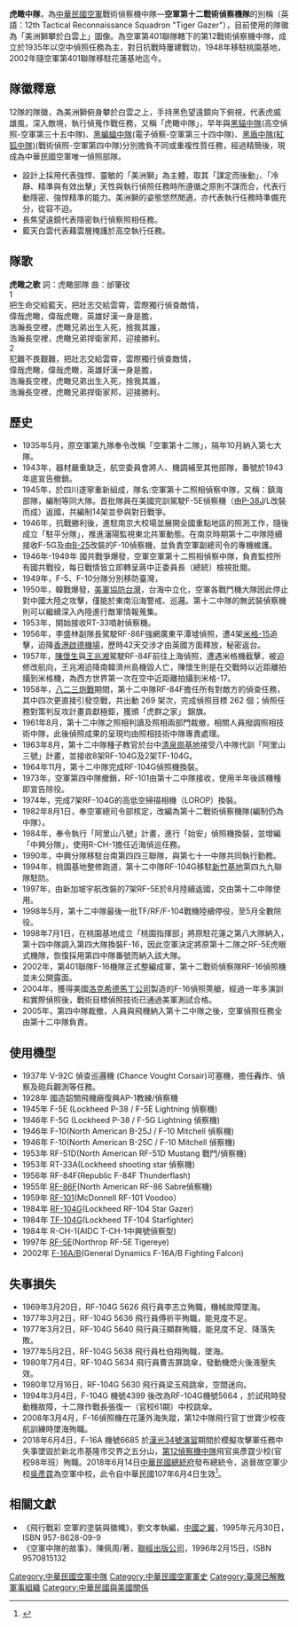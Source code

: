 {{Multiple issues|
{{Inappropriate tone|time=2016-06-27T06:05:25+00:00}}
{{Citation style}}
{{Overlinked}}
}}

{{Infobox Military Unit
|unit_name=中華民國空軍第十二戰術偵察機隊<br><small>
12th Tactical Reconnaissance Squadron "Tiger Gazer"
|image=[[File:12SQ.png|200px]]
|caption= 第十二戰術偵察機隊隊徽
|nickname= 虎瞰中隊
|motto=
|colors=
|march=
|ceremonial_chief=
|role = 偵察
|dates= 1935年至今
|country={{ROC}}
|allegiance=
|branch={{ROCAF}}<br />空軍第五戰術混合聯隊
|size= 
|specialization=
|current_commander=
|garrison=[[花蓮機場|空軍花蓮基地]]
|battles= [[抗日戰爭|抗日戰爭]]<br />[[第二次國共內戰|第二次國共內戰]]<br /> [[八二三戰役|八二三戰役]] <br /> [[九二四空戰|九二四空戰]]
|notable_commanders=
|equipment=[[F-16|F-16A/B]]<br />[[F-5戰鬥機|RF-5E]]
}}

'''虎瞰中隊'''，為[[中華民國空軍|中華民國空軍]]戰術偵察機中隊—'''空軍第十二戰術偵察機隊'''的別稱（英語：12th Tactical Reconnaissance Squadron "Tiger Gazer"），目前使用的隊徽為「美洲獅攀於白雲上」圖像。為空軍第401聯隊轄下的第12戰術偵察機中隊，成立於1935年以空中偵照任務為主，對日抗戰時屢建戰功，1948年移駐桃園基地，2002年隨空軍第401聯隊移駐花蓮基地迄今。

==隊徽釋意==
12隊的隊徽，為美洲獅俯身攀於白雲之上，手持黑色望遠鏡向下俯視，代表虎威雄風，深入敵境，執行偵蒐作戰任務，又稱「虎瞰中隊」，早年與[[黑貓中隊|黑貓中隊]](高空偵照-空軍第三十五中隊)、[[黑蝙蝠中隊|黑蝙蝠中隊]](電子偵察-空軍第三十四中隊)、[[黑盾中隊(紅狐中隊)|黑盾中隊(紅狐中隊)]](戰術偵照-空軍第四中隊)分別擔負不同或重複性質任務，經過精簡後，現成為中華民國空軍唯一偵照部隊。
*設計上採用代表強悍、靈敏的「美洲獅」為主體，取其「謀定而後動」、「冷靜、精準與有效出擊」天性與執行偵照任務時所遵循之原則不謀而合，代表行動隱密、強悍精準的能力。美洲獅的姿態悠然閒適，亦代表執行任務時準備充分，從容不迫。
*長焦望遠鏡代表隱密執行偵察照相任務。
*藍天白雲代表藉雲層掩護於高空執行任務。

==隊歌==
'''虎瞰之歌'''     
詞：虎瞰部隊  曲：邰肇玫<br>

1<br>
把生命交給藍天，把壯志交給雲霄，雲際獨行偵查敵情，<br>
偉哉虎瞰，偉哉虎瞰，英雄好漢一身是膽，<br>
浩瀚長空裡，虎瞰兄弟出生入死，捨我其誰，<br>
浩瀚長空裡，虎瞰兄弟捍衛家邦，迎接勝利。<br>

2<br>
犯難不畏艱難，把壯志交給雲霄，雲際獨行偵查敵情，<br>
偉哉虎瞰，偉哉虎瞰，英雄好漢一身是膽，<br>
浩瀚長空裡，虎瞰兄弟出生入死，捨我其誰，<br>
浩瀚長空裡，虎瞰兄弟捍衛家邦，迎接勝利。<br>

==歷史==
*1935年5月，原空軍第九隊奉令改稱「空軍第十二隊」，隔年10月納入第七大隊。
*1943年，器材嚴重缺乏，航空委員會將人、機調補至其他部隊，番號於1943年底宣告撤銷。
*1945年，於四川遂寧重新組成，隊名:空軍第十二照相偵察中隊，又稱：鎮海部隊，編制等同大隊。首批隊員在美國完訓駕駛F-5E偵察機（由[[P-38|P-38]]J/L改裝而成）返國，共編制14架並參與對日戰爭。
*1946年，抗戰勝利後，進駐南京大校場並展開全國重點地區的照測工作，隨後成立「駐平分隊」，推進瀋陽監視東北共軍動態。在南京時期第十二中隊陸續接收F-5G及由[[B-25|B-25]]改裝的F-10偵察機，並負責空軍副總司令的專機維護。
*1946年-1949年 國共戰爭爆發，空軍空軍第十二照相偵察中隊，負責監控所有國共戰役，每日戰情皆立即轉呈蔣中正委員長（總統）檢視批閱。
*1949年，F-5、F-10分隊分別移防臺灣，
*1950年，韓戰爆發，[[美軍協防台灣|美軍協防台灣]]，台海中立化，空軍各戰鬥機大隊因此停止對中國大陸之攻擊，僅能於東南沿海警戒、巡邏。第十二中隊的無武裝偵察機則可以繼續深入內陸進行敵軍情報蒐集。
*1953年，開始接收RT-33噴射偵察機。
*1956年，李盛林副隊長駕駛RF-86F強網廣東平潭墟偵照，遭4架[[米格-15|米格-15]]追擊，迫降[[英屬香港|香港]][[啟德機場|啟德機場]]，歷時42天交涉才由英國方面釋放，秘密返台。
*1957年，[[陳懷生|陳懷生]]與[[王兆湘|王兆湘]]駕駛RF-84F前往上海偵照，遭遇米格機截擊，被迫修改航向，王兆湘迫降南韓濟州島機毀人亡，陳懷生則是在交戰時以近距離拍攝到米格機，為西方世界第一次在空中近距離拍攝到米格-17。
*1958年，[[八二三炮戰|八二三炮戰]]期間，第十二中隊RF-84F擔任所有對敵方的偵查任務，其中四次更直接引發空戰，共出動 269 架次，完成偵照目標 262 個；偵照任務對策判反攻計畫貢獻極鉅，獲頒「虎群之家」 錦旗。
*1961年8月，第十二中隊之照相判讀及照相兩部門裁撤，相關人員撥調照相技術中隊，此後偵照成果的呈現均由照相技術中隊專責處理。
*1963年8月，第十二中隊種子教官於台中[[清泉崗基地|清泉崗基地]]接受八中隊代訓「阿里山三號」計畫，並接收8架RF-104G及2架TF-104G。
*1964年11月，第十二中隊完成RF-104G偵照機換裝。
*1973年，空軍第四中隊撤銷，RF-101由第十二中隊接收，使用半年後該機種即宣告除役。
*1974年，完成7架RF-104G的高低空掃描相機（LOROP）換裝。
*1982年8月1日，奉空軍總司令部核定，改編為第十二戰術偵察機隊(編制仍為中隊）。
*1984年，奉令執行「阿里山八號」計畫，進行「始安」偵照機換裝，並增編「中興分隊」，使用R-CH-1擔任近海偵巡任務。
*1990年，中興分隊移駐台南第四四三聯隊，與第七十一中隊共同執行勤務。
*1994年，桃園基地整修跑道，第十二中隊RF-104G移駐[[新竹機場|新竹基地]]第四九九聯隊駐防。
*1997年，由新加坡宇航改裝的7架RF-5E於8月陸續返國，交由第十二中隊使用。
*1998年5月，第十二中隊最後一批TF/RF/F-104戰機陸續停役，至5月全數除役。
*1998年7月1日，在桃園基地成立「桃園指揮部」將原駐花蓮之第八大隊納入，第十四中隊調入第四大隊換裝F-16，因此空軍決定將原第十二隊之RF-5E虎眼式機隊，恢復採用第四中隊番號而納入該大隊。
*2002年，第401聯隊F-16機隊正式整編成軍，第十二戰術偵察隊RF-16偵照機並未公開露面。
*2004年，獲得美國[[洛克希德馬丁公司|洛克希德馬丁公司]]製造的F-16偵照莢艙，經過一年多演訓和實際偵照後，戰術目標偵照技術已通過美軍測試合格。
*2005年，第四中隊裁撤，人員與飛機納入第十二中隊之後，空軍偵照任務全由第十二中隊負責。

==使用機型==
*1937年 V-92C 偵查巡邏機 (Chance Vought Corsair)可塞機，擔任轟炸、偵察及砲兵觀測等任務。
*1928年 國造韶關飛機廠復興AP-1教練/偵察機
*1945年 F-5E (Lockheed P-38 / F-5E Lightning 偵察機)
*1946年 F-5G (Lockheed P-38 / F-5G Lightning 偵察機)
*1946年 F-10(North American B-25J / F-10 Mitchell 偵察機)
*1946年 F-10(North American B-25C / F-10 Mitchell 偵察機)
*1953年 RF-51D(North American RF-51D Mustang 戰鬥/偵察機)
*1953年 RT-33A(Lockheed shooting star 偵察機)
*1956年 RF-84F(Republic F-84F Thunderflash)
*1955年 [[F-86戰鬥機|RF-86F]](North American RF-86 Sabre偵察機)
*1959年 [[F-101戰鬥機|RF-101]](McDonnell RF-101 Voodoo）
*1984年 [[F-104戰鬥機|RF-104G]](Lockheed RF-104 Star Gazer)
*1984年 [[F-104戰鬥機|TF-104G]](Lockheed TF-104 Starfighter)
*1984年 R-CH-1(AIDC T-CH-1中興號偵察型)
*1997年 [[F-5戰鬥機|RF-5E]](Northrop RF-5E Tigereye)
*2002年 [[F-16|F-16A/B]](General Dynamics F-16A/B Fighting Falcon)

== 失事損失 ==
*1969年3月20日，RF-104G 5626 飛行員李志立殉職，機械故障墜海。
*1977年3月2日，RF-104G 5636 飛行員傅祈平殉職，能見度不足。
*1977年3月2日，RF-104G 5640 飛行員汪顯群殉職，能見度不足、降落失敗。
*1977年5月2日，RF-104G 5638 飛行員杜伯翔殉職，墜海。
*1980年7月4日，RF-104G 5634 飛行員曹吉屏跳傘，發動機熄火後液壓失效。
*1980年12月16日，RF-104G 5630 飛行員梁玉飛跳傘，空間迷向。
*1994年3月4日，F-104G 機號4399 後改為RF-104G機號5664 ，於試飛時發動機故障，十二隊作戰長張復一（官校61期）中校跳傘。
*2008年3月4月，F-16偵照機在花蓮外海失蹤，第12中隊飛行官丁世寶少校夜航訓練時墜海殉職。
*2018年6月4日，F-16A 機號6685 於[[漢光演習|漢光34號演習]]期間於模擬攻擊軍任務中失事墜毀於新北市基隆市交界之五分山，[[虎瞰中隊|第12偵察機中隊]]飛官吳彥霆少校(官校98年班）殉職。2018年6月14日[[中華民國總統府|中華民國總統府]]發布總統令，追晉故空軍少校[[吳彥霆|吳彥霆]]為空軍中校，此令自中華民國107年6月4日生效<ref>{{cite news|title=總統令：追晉吳彥霆為空軍中校|publisher=聯合新聞網|url=https://udn.com/news/story/10930/3199269|date=2018-06-14|author=|accessdate=2018-06-06|language=zh-hant|archive-date=2018-06-21|archive-url=https://web.archive.org/web/20180621221139/https://udn.com/news/story/10930/3199269|dead-url=no}}</ref>。

==相關文獻==
*《飛行戰彩 空軍的塗裝與徽幟》，劉文孝執編，[[中國之翼|中國之翼]]，1995年元月30日，ISBN 957-8628-09-9
*《空軍中隊的故事》，陳佩周/著，[[聯經出版公司|聯經出版公司]]，1996年2月15日，ISBN 9570815132


[[Category:中華民國空軍中隊|Category:中華民國空軍中隊]]
[[Category:中華民國空軍軍史|Category:中華民國空軍軍史]]
[[Category:臺灣已解散軍事組織|Category:臺灣已解散軍事組織]]
[[Category:中華民國與美國關係|Category:中華民國與美國關係]]